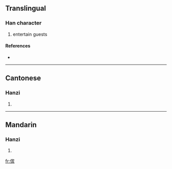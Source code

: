 {{also|儐}}
==Translingual==

===Han character===
{{Han char|rn=9|rad=人|as=10|sn=12|four=|canj=人十人金 (OJOC)}}

# entertain guests

====References====
* {{Han ref|kx=0114.051|hdz=10206.030|uh=50A7|ud=20647}}

----

==Cantonese==

===Hanzi===
{{yue-hanzi|jyut=|y=ban3|tra=儐}}

# {{defn|Cantonese|sort=人10}}

----

==Mandarin==

===Hanzi===
{{cmn-hanzi|tra=儐|pin=[[bìn]] ([[bin4]])|wg=pin<sup>4</sup>}}

# {{defn|Mandarin|sort=人10}}

[[fr:傧]]